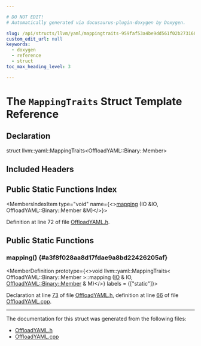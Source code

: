 ```yaml
---

# DO NOT EDIT!
# Automatically generated via docusaurus-plugin-doxygen by Doxygen.

slug: /api/structs/llvm/yaml/mappingtraits-959faf53a4be9dd561f02b273168cbb5
custom_edit_url: null
keywords:
  - doxygen
  - reference
  - struct
toc_max_heading_level: 3

---
```





# The `MappingTraits` Struct Template Reference

<DoxygenPage pluginConfig={pluginConfig}>



## Declaration

<CodeBlock>struct llvm::yaml::MappingTraits&lt;OffloadYAML::Binary::Member&gt;</CodeBlock>

## Included Headers

<IncludesList>
<IncludesListItem
  filePath="llvm/ObjectYAML/OffloadYAML.h"
  permalink="/docs/api/files/include/include/llvm/include/llvm/objectyaml/offloadyaml-h"
  isLocal="true" />
</IncludesList>

## Public Static Functions Index

<MembersIndex>

<MembersIndexItem
  type="void"
  name={<><a href="#a3f8f028aa8d17fdae9a8bd22426205af">mapping</a> (IO &amp;IO, OffloadYAML::Binary::Member &amp;M)</>}>
</MembersIndexItem>

</MembersIndex>


Definition at line 72 of file <a href="/docs/api/files/include/include/llvm/include/llvm/objectyaml/offloadyaml-h">OffloadYAML.h</a>.

<SectionDefinition>

## Public Static Functions

### mapping() {#a3f8f028aa8d17fdae9a8bd22426205af}

<MemberDefinition
  prototype={<>void llvm::yaml::MappingTraits&lt; OffloadYAML::Binary::Member &gt;::mapping (<a href="/docs/api/classes/llvm/yaml/io">IO</a> &amp; IO, <a href="/docs/api/structs/llvm/offloadyaml/binary/member">OffloadYAML::Binary::Member</a> &amp; M)</>}
  labels = {["static"]}>

Declaration at line <a href="/docs/api/files/include/include/llvm/include/llvm/objectyaml/offloadyaml-h/#l00073">73</a> of file <a href="/docs/api/files/include/include/llvm/include/llvm/objectyaml/offloadyaml-h">OffloadYAML.h</a>, definition at line <a href="/docs/api/files/lib/lib/objectyaml/offloadyaml-cpp/#l00066">66</a> of file <a href="/docs/api/files/lib/lib/objectyaml/offloadyaml-cpp">OffloadYAML.cpp</a>.
</MemberDefinition>

</SectionDefinition>

<hr/>

The documentation for this struct was generated from the following files:

<ul>
<li><a href="/docs/api/files/include/include/llvm/include/llvm/objectyaml/offloadyaml-h">OffloadYAML.h</a></li>
<li><a href="/docs/api/files/lib/lib/objectyaml/offloadyaml-cpp">OffloadYAML.cpp</a></li>
</ul>

</DoxygenPage>
